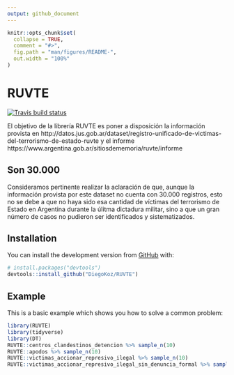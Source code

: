 ```yaml
---
output: github_document
---
```


<!-- README.md is generated from README.Rmd. Please edit that file -->

```r
knitr::opts_chunk$set(
  collapse = TRUE,
  comment = "#>",
  fig.path = "man/figures/README-",
  out.width = "100%"
)
```
# RUVTE

<!-- badges: start -->
[![Travis build status](https://travis-ci.org/DiegoKoz/RUVTE.svg?branch=master)](https://travis-ci.org/DiegoKoz/RUVTE)
<!--[![Codecov test coverage](https://codecov.io/gh/DiegoKoz/RUVTE/branch/master/graph/badge.svg)](https://codecov.io/gh/DiegoKoz/RUVTE?branch=master)-->
<!-- badges: end -->

El objetivo de la librería RUVTE es poner a disposición la información provista en  http://datos.jus.gob.ar/dataset/registro-unificado-de-victimas-del-terrorismo-de-estado-ruvte y el informe https://www.argentina.gob.ar/sitiosdememoria/ruvte/informe 


## Son 30.000

Consideramos pertinente realizar la aclaración de que, aunque la información provista por este dataset no cuenta con 30.000 registros, esto no se debe a que no haya sido esa cantidad de víctimas del terrorismo de Estado en Argentina durante la úlitma dictadura militar, sino a que un gran número de casos no pudieron ser identificados y sistematizados.


## Installation

You can install the development version from [GitHub](https://github.com/) with:

``` r
# install.packages("devtools")
devtools::install_github("DiegoKoz/RUVTE")
```
## Example

This is a basic example which shows you how to solve a common problem:

```r
library(RUVTE)
library(tidyverse)
library(DT)
RUVTE::centros_clandestinos_detencion %>% sample_n(10)
RUVTE::apodos %>% sample_n(10)
RUVTE::victimas_accionar_represivo_ilegal %>% sample_n(10)
RUVTE::victimas_accionar_represivo_ilegal_sin_denuncia_formal %>% sample_n(10)
```


